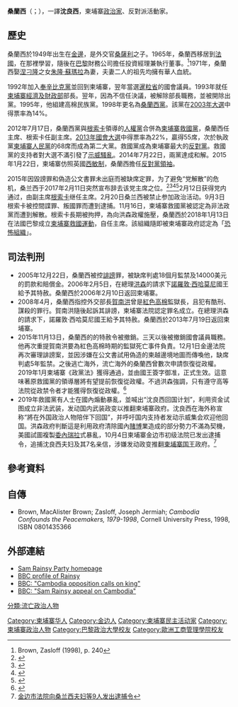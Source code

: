 {{Infobox Officeholder
|honorific-prefix = 
|name             = 桑蘭西
|native_name      = សម រង្ស៊ី
|image            = Sam Rainsy.jpg
|alt              =    
|caption          =  
|honorific-suffix = 
|office           = [[柬埔寨救國運動|柬埔寨救國運動]]主席
|term_start       = 2018年1月13日
|term_end         =
|predecessor      = 職位設立
|successor        = 
|office2          = {{link-en|柬埔寨反對派領袖|Leader of the Opposition (Cambodia)}}
|primeminister2   = [[洪森|洪森]]
|term_start2      = 2015年1月22日
|term_end2        = 2015年11月16日 
|deputy2          = [[根索卡|根索卡]]
|predecessor2     = 職位設立
|successor2       = [[根索卡|根索卡]]
|office1          = [[柬埔寨救國黨|柬埔寨救國黨]]主席 
|term_start1      = 2012年7月17日
|term_end1        = 2017年2月11日
|vicechairman1   = [[根索卡|根索卡]]
|predecessor1     = 職位設立
|successor1       = [[根索卡|根索卡]]
|office3          = [[桑蘭西黨|桑蘭西黨]]主席<br /><small>1995年至1998年稱高棉民族黨</small>
|term_start3      = 1995年6月
|term_end3        = 2012年7月17日
|predecessor3     = 職位設立
|successor3       = [[贡昆|贡昆]]
|office5          = [[柬埔寨国民议会|柬埔寨国民议会]]议员
|constituency5    = [[磅湛省|磅湛省]] 
|term_start5      = 2014年8月5日
|term_end5        = 2015年11月16日 
|term_start6      = 2008年9月24日
|term_end6        = 2011年3月15日
|term_start7      = 1998年11月25日 
|term_end7        = 2005年2月3日
|constituency8    = [[暹粒省|暹粒省]] 
|term_start8      = 1993年6月14日  
|term_end8        = 1995年6月
|office9          = {{link-en|柬埔寨經濟與財政部|Ministry of Economy and Finance (Cambodia)|柬埔寨經濟與財政部長}}
|primeminister9   = [[諾羅敦·拉那烈|諾羅敦·拉那烈]]<br>[[洪森|洪森]]  
|term_start9      = 1993年9月24日
|term_end9        = 1994年10月24日
|predecessor9     =  
|successor9       = [[吉春|吉春]] 
|birth_date       = {{Birth date and age|1949|3|10|df=y}}
|birth_place      = [[柬埔寨保護國|柬埔寨保護國]][[金邊|金邊]] 
|death_date       =
|death_place      =
|party            = [[柬埔寨救國運動|柬埔寨救國運動]] (2018–)  
|otherparty       = [[柬埔寨救國黨|柬埔寨救國黨]] (2012–2017)<br>[[桑蘭西黨|桑蘭西黨]] (1995–2012)<br>[[奉辛比克黨|奉辛比克黨]] (1981–1995)
|spouse           = {{marriage|[[朱隆·蘇瑪拉|朱隆·蘇瑪拉]]|27 February 1971}} 
|children         = {{flatlist|
*Patrice
*Muriel
*Rachel
}}
|relations        = 
|residence        = 法國巴黎
|parents          = [[桑薩利|桑薩利]] <br> 殷恩 
|signature        = Sam Rainsy signature.png 
|religion         = [[上座部佛教|上座部佛教]]
|nationality      = 柬埔寨 
|citizenship      = [[法國|法國]]  
|profession       = 政治家
|alma_mater       = [[歐洲工商管理學院|歐洲工商管理學院]] ([[工商管理碩士|MBA]])<br>[[巴黎政治學院|巴黎政治大學]] ([[經濟學碩士|M.Ec]])
|website          =  
}}
'''桑蘭西'''（{{Kmr|k=សម រង្ស៊ី|r=Sam Rainsy}}；{{bd|1949年|3月10日|catIdx=S}}），一譯'''沈良西'''，柬埔寨[[政治家|政治家]]、反對派活動家。

==歷史==
桑蘭西於1949年出生在[[金邊|金邊]]，是外交官[[桑薩利|桑薩利]]之子。1965年，桑蘭西移居到[[法國|法國]]，在那裡學習，隨後在[[巴黎|巴黎]]財務公司擔任投資經理兼執行董事。<ref name="Brown240">Brown, Zasloff (1998), p. 240</ref>1971年，桑蘭西娶[[涅刁隆|涅刁隆]]之女[[朱隆·蘇瑪拉|朱隆·蘇瑪拉]]為妻，夫妻二人的祖先均擁有華人血統。

1992年加入[[奉辛比克黨|奉辛比克黨]]並回到柬埔寨，翌年當選[[暹粒省|暹粒省]]的國會議員。1993年就任[[柬埔寨經濟及財政部|柬埔寨經濟及財政部]]部長。翌年，因為不信任決議，被解除部長職務，並被開除出黨。1995年，他組建高棉民族黨。1998年更名為[[桑蘭西黨|桑蘭西黨]]。該黨在[[2003年柬埔寨大选|2003年大選]]中得票率為14%。

2012年7月17日，桑蘭西黨與[[根索卡|根索卡]]領導的[[人權黨_(柬埔寨)|人權黨]]合併為[[柬埔寨救國黨|柬埔寨救國黨]]，桑蘭西任主席、根索卡任副主席。[[2013年柬埔寨大选|2013年國會大選]]中得票率為22%，贏得55席，次於執政黨[[柬埔寨人民黨|柬埔寨人民黨]]的68席而成為第二大黨。救國黨成為柬埔寨最大的[[反對黨|反對黨]]。救國黨的支持者對大選不滿引發了[[2013年－2014年柬埔寨示威|示威騷亂]]。2014年7月22日，兩黨達成和解。2015年1月22日，柬埔寨仿照英國[[西敏制|西敏制]]，桑蘭西擔任[[反對黨領袖|反對黨領袖]]。

2015年因毀謗罪和偽造公文書罪未出庭而被缺席定罪，为了避免“党解散”的危机，桑兰西于2017年2月11日突然宣布辞去该党主席之位。<ref>{{Cite news |url=http://www.chinanews.com/gj/2017/02-11/8147376.shtml |title=柬救国党主席桑兰西宣布辞去党主席 |accessdate=2017-02-13 |archive-date=2017-02-13 |archive-url=https://web.archive.org/web/20170213165137/http://www.chinanews.com/gj/2017/02-11/8147376.shtml |dead-url=no }}</ref><ref>{{Cite news |url=http://www.chinanews.com/gj/2017/02-13/8147792.shtml |title=柬救国党主席桑兰西称 辞去党主席是避免“党解散” |accessdate=2017-02-13 |archive-date=2017-02-13 |archive-url=https://web.archive.org/web/20170213163914/http://www.chinanews.com/gj/2017/02-13/8147792.shtml |dead-url=no }}</ref><ref>{{Cite news |url=http://news.qq.com/a/20170213/000694.htm |title=柬埔寨救国党主席桑兰西：辞去党主席是避免党解散 |accessdate=2017-02-13 |archive-date=2017-02-13 |archive-url=https://web.archive.org/web/20170213170353/http://news.qq.com/a/20170213/000694.htm |dead-url=no }}</ref><ref>{{Cite news |url=http://news.163.com/17/0211/23/CD1H7V0700018AOQ.html |title=柬救国党主席桑兰西宣布辞去党主席 |access-date=2017-02-13 |archive-url=https://web.archive.org/web/20170213164049/http://news.163.com/17/0211/23/CD1H7V0700018AOQ.html |archive-date=2017-02-13 |dead-url=yes }}</ref>2月12日获得党内通过，由副主席[[根索卡|根索卡]]继任主席。2月20日桑兰西被禁止参加政治活动。9月3日根索卡被控間諜罪、叛國罪而遭到逮捕。11月16日，柬埔寨救國黨被認定為非法政黨而遭到解散。根索卡長期被拘押，為向洪森政權施壓，桑蘭西於2018年1月13日在法國巴黎成立[[柬埔寨救國運動|柬埔寨救國運動]]，自任主席。該組織隨即被柬埔寨政府認定為「[[恐怖組織|恐怖組織]]」。

==司法判刑==
*2005年12月22日，桑蘭西被控[[誹謗|誹謗]]罪，被缺席判處18個月監禁及14000美元的罰款和賠償金。2006年2月5日，在總理[[洪森|洪森]]的請求下[[諾羅敦·西哈莫尼|諾羅敦·西哈莫尼]]國王給予其特赦。桑蘭西於2006年2月10日返回柬埔寨。
*2008年4月，桑蘭西指控外交部長[[賀南洪|賀南洪]]曾是[[紅色高棉|紅色高棉]]監獄長，且犯有酷刑、謀殺的罪行。賀南洪隨後起訴其誹謗，柬埔寨法院認定罪名成立。在總理洪森的請求下，諾羅敦·西哈莫尼國王給予其特赦。桑蘭西於2013年7月19日返回柬埔寨。
*2015年11月13日，桑蘭西的的特赦令被撤銷。三天以後被撤銷國會議員職務。他再次重提賀南洪要為紅色高棉時期的監獄死亡事件負責。12月1日金邊法院再次審理誹謗案，並因涉嫌在公文書試用偽造的柬越邊境地圖而傳喚他，缺席判處5年監禁。之後逃亡海外，流亡海外的桑蘭西曾數次申請恢復從政權。2019年1月柬埔寨《政黨法》獲得通過，並由國王簽字御准，正式生效。這意味著原救國黨的領導層將有望提前恢復從政權。不過洪森強調，只有遵守高等法院從政禁令者才能獲得恢復從政權。<ref>{{cite news|url=https://info.taiwantrade.com/biznews/%E6%9F%AC%E5%9F%94%E5%AF%A8-%E6%94%BF%E9%BB%A8%E6%B3%95-%E4%BF%AE%E6%AD%A3%E6%A1%88%E7%94%9F%E6%95%88-%E5%8E%9F%E6%95%91%E5%9C%8B%E9%BB%A8%E9%A0%98%E5%B0%8E%E4%BA%BA%E5%BF%99%E6%96%BC%E5%BE%A9%E5%87%BA-1738347.html|title=柬埔寨「政黨法」修正案生效，原救國黨領導人忙於復出|date=2019-01-10|accessdate=2019-05-22|archive-date=2019-06-14|archive-url=https://web.archive.org/web/20190614054829/https://info.taiwantrade.com/biznews/%E6%9F%AC%E5%9F%94%E5%AF%A8-%E6%94%BF%E9%BB%A8%E6%B3%95-%E4%BF%AE%E6%AD%A3%E6%A1%88%E7%94%9F%E6%95%88-%E5%8E%9F%E6%95%91%E5%9C%8B%E9%BB%A8%E9%A0%98%E5%B0%8E%E4%BA%BA%E5%BF%99%E6%96%BC%E5%BE%A9%E5%87%BA-1738347.html|dead-url=no}}</ref>
*2019年救國黨有人士在國內煽動暴亂，並喊出“沈良西回国计划”，利用资金试图成立非法武装，发动国内武装政变以推翻柬埔寨政府。沈良西在海外称宣称“將在外国政治人物陪伴下回国”，并呼吁国内支持者发动示威集会欢迎他回国。洪森政府判斷這是利用政府清除國內[[賭博|賭博]]業造成的部分勢力不滿為契機，美國試圖複製[[委內瑞拉|委內瑞拉]]式暴亂，10月4日柬埔寨金边市初级法院已发出逮捕令，追捕沈良西夫妇及其7名亲信，涉嫌发动政变推翻[[柬埔寨国王|柬埔寨国王]]政府。<ref>[https://news.sina.com.cn/w/2019-10-04/doc-iicezuev0031939.shtml 金边市法院向桑兰西夫妇等9人发出逮捕令]</ref>


==參考資料==
{{Reflist}}

==自傳==
* Brown, MacAlister Brown; Zasloff, Joseph Jermiah; ''Cambodia Confounds the Peacemakers, 1979-1998'', Cornell University Press, 1998, ISBN 0801435366

==外部連結==
*[https://web.archive.org/web/20050209105125/http://www.samrainsyparty.org/ Sam Rainsy Party homepage]
*[http://news.bbc.co.uk/2/hi/asia-pacific/138764.stm BBC profile of Rainsy] {{Wayback|url=http://news.bbc.co.uk/2/hi/asia-pacific/138764.stm |date=20130815040659 }}
*[http://news.bbc.co.uk/2/hi/asia-pacific/4231771.stm BBC: "Cambodia opposition calls on king"] {{Wayback|url=http://news.bbc.co.uk/2/hi/asia-pacific/4231771.stm |date=20130815085048 }}
*[http://news.bbc.co.uk/1/hi/world/asia-pacific/4235951.stm BBC: "Sam Rainsy appeal on Cambodia"] {{Wayback|url=http://news.bbc.co.uk/1/hi/world/asia-pacific/4235951.stm |date=20070314155937 }}

{{Authority control}}
{{DEFAULTSORT:Rainsy, Sam}}
[[Category:柬埔寨华人|Category:柬埔寨华人]]
[[Category:金边人|Category:金边人]]
[[Category:柬埔寨民主活动家|Category:柬埔寨民主活动家]]
[[Category:柬埔寨政治人物|Category:柬埔寨政治人物]]
[[Category:巴黎政治大學校友|Category:巴黎政治大學校友]]
[[Category:歐洲工商管理學院校友|Category:歐洲工商管理學院校友]]
[[分類:流亡政治人物|分類:流亡政治人物]]